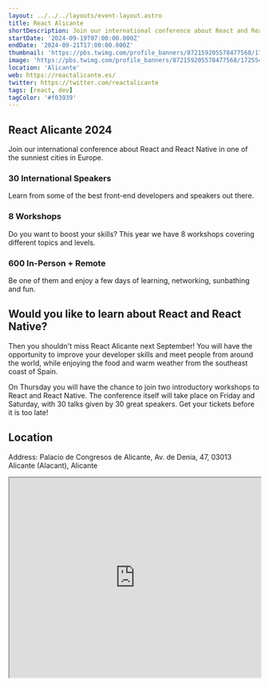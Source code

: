```yaml
---
layout: ../../../layouts/event-layout.astro
title: React Alicante
shortDescription: Join our international conference about React and React Native in one of the sunniest cities in Europe.
startDate: '2024-09-19T07:00:00.000Z'
endDate: '2024-09-21T17:00:00.000Z'
thumbnail: 'https://pbs.twimg.com/profile_banners/872159205578477568/1725545448/1500x500'
image: 'https://pbs.twimg.com/profile_banners/872159205578477568/1725545448/1500x500'
location: 'Alicante'
web: https://reactalicante.es/
twitter: https://twitter.com/reactalicante
tags: [react, dev]
tagColor: '#f03939'
---
```


## React Alicante 2024

Join our international conference about React and React Native in one of the sunniest cities in Europe.

### 30 International Speakers

Learn from some of the best front-end developers and speakers out there.

### 8 Workshops

Do you want to boost your skills? This year we have 8 workshops covering different topics and levels.

### 600 In-Person + Remote

Be one of them and enjoy a few days of learning, networking, sunbathing and fun.

## Would you like to learn about React and React Native?

Then you shouldn't miss React Alicante next September! You will have the opportunity to improve your developer skills and meet people from around the world, while enjoying the food and warm weather from the southeast coast of Spain.

On Thursday you will have the chance to join two introductory workshops to React and React Native. The conference itself will take place on Friday and Saturday, with 30 talks given by 30 great speakers. Get your tickets before it is too late!

## Location

Address: Palacio de Congresos de Alicante, Av. de Denia, 47, 03013 Alicante (Alacant), Alicante

<iframe
  style="width: 100%; height: 400px;"
  height="400"
  allowfullscreen=""
  loading="lazy"
  referrerpolicy="no-referrer-when-downgrade"
  src="https://www.google.com/maps/embed?pb=!1m18!1m12!1m3!1d782.1633580899862!2d-0.47183463033000717!3d38.35700274988022!2m3!1f0!2f0!3f0!3m2!1i1024!2i768!4f13.1!3m3!1m2!1s0xd6237a063637a23%3A0x623b2437e35038fc!2sAv.%20de%20Denia%2C%2047%2C%2049%2C%2003013%20Alicante%20(Alacant)%2C%20Alicante!5e0!3m2!1ses!2ses!4v1692086274355!5m2!1ses!2ses"
  aria-label="Palacio de Congresos de Alicante, Av. de Denia, 47, 03013 Alicante (Alacant), Alicante"
></iframe>
